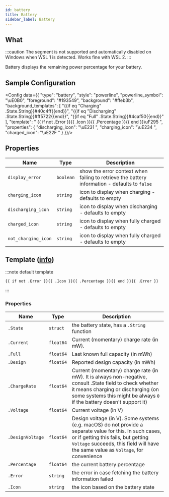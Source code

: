 ```yaml
---
id: battery
title: Battery
sidebar_label: Battery
---
```


## What

:::caution
The segment is not supported and automatically disabled on Windows when WSL 1 is detected. Works fine with WSL 2.
:::

Battery displays the remaining power percentage for your battery.

## Sample Configuration


<Config data={{
  "type": "battery",
  "style": "powerline",
  "powerline_symbol": "\uE0B0",
  "foreground": "#193549",
  "background": "#ffeb3b",
  "background_templates": [
    "{{if eq \"Charging\" .State.String}}#40c4ff{{end}}",
    "{{if eq \"Discharging\" .State.String}}#ff5722{{end}}",
    "{{if eq \"Full\" .State.String}}#4caf50{{end}}"
  ],
  "template": " {{ if not .Error }}{{ .Icon }}{{ .Percentage }}{{ end }}\uF295 ",
  "properties": {
    "discharging_icon": "\uE231 ",
    "charging_icon": "\uE234 ",
    "charged_icon": "\uE22F "
  }
}}/>

## Properties

| Name                | Type      | Description                                                                                   |
| ------------------- | --------- | --------------------------------------------------------------------------------------------- |
| `display_error`     | `boolean` | show the error context when failing to retrieve the battery information - defaults to `false` |
| `charging_icon`     | `string`  | icon to display when charging - defaults to empty                                             |
| `discharging_icon`  | `string`  | icon to display when discharging - defaults to empty                                          |
| `charged_icon`      | `string`  | icon to display when fully charged - defaults to empty                                        |
| `not_charging_icon` | `string`  | icon to display when fully charged - defaults to empty                                        |

## Template ([info][templates])

:::note default template

```template
{{ if not .Error }}{{ .Icon }}{{ .Percentage }}{{ end }}{{ .Error }}
```

:::

### Properties

| Name             | Type      | Description                                                                                                                                                                                                                           |
| ---------------- | --------- | ------------------------------------------------------------------------------------------------------------------------------------------------------------------------------------------------------------------------------------- |
| `.State`         | `struct`  | the battery state, has a `.String` function                                                                                                                                                                                           |
| `.Current`       | `float64` | Current (momentary) charge rate (in mW).                                                                                                                                                                                              |
| `.Full`          | `float64` | Last known full capacity (in mWh)                                                                                                                                                                                                     |
| `.Design`        | `float64` | Reported design capacity (in mWh)                                                                                                                                                                                                     |
| `.ChargeRate`    | `float64` | Current (momentary) charge rate (in mW). It is always non-negative, consult .State field to check whether it means charging or discharging (on some systems this might be always `0` if the battery doesn't support it)               |
| `.Voltage`       | `float64` | Current voltage (in V)                                                                                                                                                                                                                |
| `.DesignVoltage` | `float64` | Design voltage (in V). Some systems (e.g. macOS) do not provide a separate value for this. In such cases, or if getting this fails, but getting `Voltage` succeeds, this field will have the same value as `Voltage`, for convenience |
| `.Percentage`    | `float64` | the current battery percentage                                                                                                                                                                                                        |
| `.Error`         | `string`  | the error in case fetching the battery information failed                                                                                                                                                                             |
| `.Icon`          | `string`  | the icon based on the battery state                                                                                                                                                                                                   |

[colors]: /docs/configuration/colors
[battery]: https://github.com/distatus/battery/blob/master/battery.go#L78
[templates]: /docs/configuration/templates
